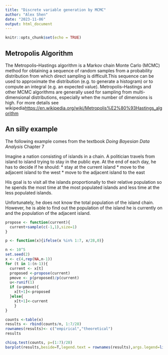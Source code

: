 ```yaml
---
title: "Discrete variable generation by MCMC"
author: "Alex Shen"
date: "2023-11-06"
output: html_document
---
```


```r
knitr::opts_chunk$set(echo = TRUE)
```

## Metropolis Algorithm

The Metropolis–Hastings algorithm is a Markov chain Monte Carlo (MCMC) method for obtaining a sequence of random samples from a probability distribution from which direct sampling is difficult.This sequence can be used to approximate the distribution (e.g. to generate a histogram) or to compute an integral (e.g. an expected value). Metropolis–Hastings and other MCMC algorithms are generally used for sampling from multi-dimensional distributions, especially when the number of dimensions is high. For more details see wikipedia<https://en.wikipedia.org/wiki/Metropolis%E2%80%93Hastings_algorithm>

## An silly example

The following example comes from the textbook *Doing Bayesian Data Analysis* Chapter 7

Imagine a nation consisting of islands in a chain. A politician travels from island to island trying to stay in the public eye. At the end of each day, he has to decide if he should:
* stay at the current island
* move to the adjacent island to the west
* move to the adjacent island to the east

His goal is to visit all the islands proportionally to their relative population so he spends the most time at the most populated islands and less time at the less populated islands.

Unfortunately, he does not know the total population of the island chain. However, he is able to find out the population of the island he is currently on and the population of the adjacent island.

```r
propose <- function(current){
  current+sample(c(-1,1),size=1)
}

p <- function(x){ifelse(x %in% 1:7, x/28,0)}

n <- 10^5
set.seed(2)
x <- c(4,rep(NA,n-1))
for (t in 1:(n-1)){
  current <- x[t]
  proposed <-propose(current)
  pmove <- p(proposed)/p(current)
  u<-runif(1)
  if (u<pmove){
    x[t+1]<-proposed
  }else{
    x[t+1]<-current
    }
}

counts <-table(x)
results <- rbind(counts/n, 1:7/28)
rownames(results)<- c("empirical","theoretical")
results

chisq.test(counts, p=(1:7)/28)
barplot(results,beside=T,legend.text = rownames(results),args.legend=list(x = "topleft"))
```


